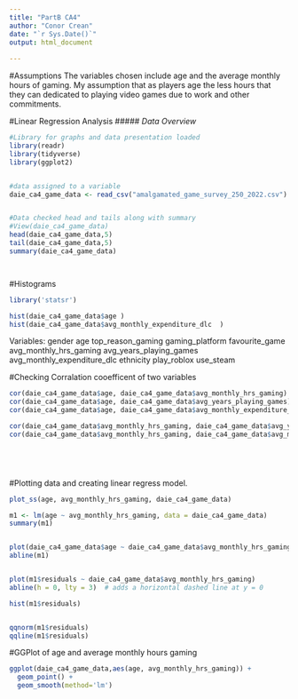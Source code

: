 ```yaml
---
title: "PartB CA4"
author: "Conor Crean"
date: "`r Sys.Date()`"
output: html_document
 
---
```




#Assumptions
The variables chosen include age and the average monthly hours of gaming.
My assumption that as players age the less hours that they can dedicated to playing video games due to work and other commitments.



#Linear Regression Analysis
##### *Data Overview*
```r
#Library for graphs and data presentation loaded
library(readr)
library(tidyverse)
library(ggplot2)


#data assigned to a variable
daie_ca4_game_data <- read_csv("amalgamated_game_survey_250_2022.csv")


#Data checked head and tails along with summary
#View(daie_ca4_game_data)
head(daie_ca4_game_data,5)
tail(daie_ca4_game_data,5)
summary(daie_ca4_game_data)




```

#Histograms
```r
library('statsr')

hist(daie_ca4_game_data$age )
hist(daie_ca4_game_data$avg_monthly_expenditure_dlc  )
```


Variables:
gender
age
top_reason_gaming
gaming_platform
favourite_game
avg_monthly_hrs_gaming 
avg_years_playing_games
avg_monthly_expenditure_dlc
ethnicity
play_roblox
use_steam



#Checking Corralation cooefficent of two variables
```r
cor(daie_ca4_game_data$age, daie_ca4_game_data$avg_monthly_hrs_gaming)
cor(daie_ca4_game_data$age, daie_ca4_game_data$avg_years_playing_games)
cor(daie_ca4_game_data$age, daie_ca4_game_data$avg_monthly_expenditure_dlc)

cor(daie_ca4_game_data$avg_monthly_hrs_gaming, daie_ca4_game_data$avg_years_playing_games)
cor(daie_ca4_game_data$avg_monthly_hrs_gaming, daie_ca4_game_data$avg_monthly_expenditure_dlc)



    
```



#Plotting data and creating linear regress model.
```r
plot_ss(age, avg_monthly_hrs_gaming, daie_ca4_game_data)

m1 <- lm(age ~ avg_monthly_hrs_gaming, data = daie_ca4_game_data)
summary(m1)


plot(daie_ca4_game_data$age ~ daie_ca4_game_data$avg_monthly_hrs_gaming)
abline(m1)


plot(m1$residuals ~ daie_ca4_game_data$avg_monthly_hrs_gaming)
abline(h = 0, lty = 3)  # adds a horizontal dashed line at y = 0

hist(m1$residuals)


qqnorm(m1$residuals)
qqline(m1$residuals)
```

#GGPlot of age and average monthly hours gaming
```r
ggplot(daie_ca4_game_data,aes(age, avg_monthly_hrs_gaming)) +
  geom_point() +
  geom_smooth(method='lm')


```
